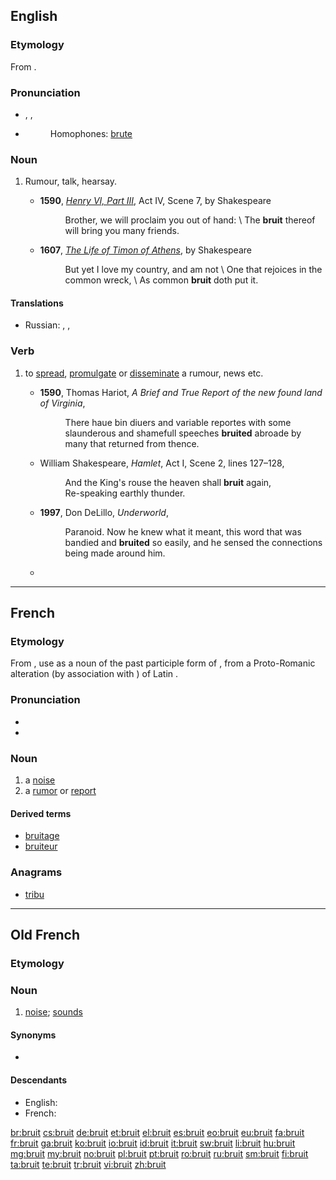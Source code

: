 ==English==

===Etymology===
From {{etyl|fro|en}} {{term|bruit|lang=fro}}.

===Pronunciation===
* {{enPR|bro͞ot}}, {{IPA|/bruːt/}}, {{X-SAMPA|/bru:t/}}
* {{rhymes|uːt}}
*: Homophones: [[brute]]

===Noun===
{{en-noun|-}}
# {{context|archaic|lang=en}} Rumour, talk, hearsay.
#* '''1590''', ''[[s:The Third Part of King Henry the Sixth|Henry VI, Part III]]'', Act IV, Scene 7, by Shakespeare
#*: Brother, we will proclaim you out of hand: \ The '''bruit''' thereof will bring you many friends.
#* '''1607''', ''[[s:The Life of Timon of Athens|The Life of Timon of Athens]]'', by Shakespeare
#*: But yet I love my country, and am not \ One that rejoices in the common wreck, \ As common '''bruit''' doth put it.

====Translations====
{{trans-top|rumour, hearsay}}
* Russian: {{t+|ru|молва|f|tr=molvá|sc=Cyrl}}, {{t-|ru|слухи|p|tr=slúxi|sc=Cyrl}}, {{t-|ru|толки|p|tr=tólki|sc=Cyrl}}
{{trans-mid}}
{{trans-bottom}}

===Verb===
{{en-verb}}

# {{context|US|archaic British|lang=en}} to [[spread]], [[promulgate]] or [[disseminate]] a rumour, news etc.
#* '''1590''', Thomas Hariot, ''A Brief and True Report of the new found land of Virginia'',
#*: There haue bin diuers and variable reportes with some slaunderous and shamefull speeches '''bruited''' abroade by many that returned from thence.
#* {{circa|1600}} William Shakespeare, ''Hamlet'', Act I, Scene 2, lines 127–128,
#*: And the King's rouse the heaven shall '''bruit''' again,
#*: Re-speaking earthly thunder.
#* '''1997''', Don DeLillo, ''Underworld'',
#*: Paranoid.  Now he knew what it meant, this word that was bandied and '''bruited''' so easily, and he sensed the connections being made around him.
#* {{quote-web
|date=2010-08-04
|year=
|first=
|last=
|author=Darren Murph
|authorlink=
|title=China's maglev trains to hit 1,000km/h in three years
|site=Engadget
|url=http://www.engadget.com/2010/08/04/chinas-maglev-trains-to-hit-1-000kph-in-three-years-doc-brown/
|archiveorg=
|accessdate=2013-03-18
|passage= … it's '''bruited''' that the tunnel would cost "10 to 20 million yuan … 
}}

----

==French==

===Etymology===
From {{etyl|fro|fr}} {{term|bruit|lang=fro}}, use as a noun of the past participle form of {{term|bruire||to roar}}, from a Proto-Romanic alteration (by association with {{term|braire||cry}}) of Latin {{term|rugire||roar|lang=la}}.

===Pronunciation===
* {{audio|Fr-bruit.ogg|audio}}
* {{IPA|/bʀɥi/|lang=fr}}

===Noun===
{{fr-noun|m}}

# a [[noise]]
# a [[rumor]] or [[report]]

====Derived terms====
* [[bruitage#French|bruitage]]
* [[bruiteur#French|bruiteur]]

===Anagrams===
* [[tribu#French|tribu]]

----

==Old French==

===Etymology===
{{rfe|lang=fro}}

===Noun===
{{fro-noun|m|bruiz|bruiz|bruit}}

# [[noise]]; [[sound]]s

====Synonyms====
* {{l/fro|noise}}

====Descendants====
* English: {{l/en|bruit}}
* French: {{l/fr|bruit}}

[[br:bruit]]
[[cs:bruit]]
[[de:bruit]]
[[et:bruit]]
[[el:bruit]]
[[es:bruit]]
[[eo:bruit]]
[[eu:bruit]]
[[fa:bruit]]
[[fr:bruit]]
[[ga:bruit]]
[[ko:bruit]]
[[io:bruit]]
[[id:bruit]]
[[it:bruit]]
[[sw:bruit]]
[[li:bruit]]
[[hu:bruit]]
[[mg:bruit]]
[[my:bruit]]
[[no:bruit]]
[[pl:bruit]]
[[pt:bruit]]
[[ro:bruit]]
[[ru:bruit]]
[[sm:bruit]]
[[fi:bruit]]
[[ta:bruit]]
[[te:bruit]]
[[tr:bruit]]
[[vi:bruit]]
[[zh:bruit]]